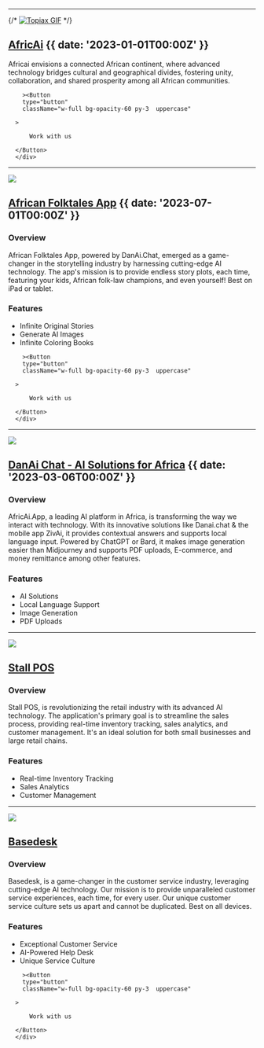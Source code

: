 


---

{/* [![Topiax GIF](@/images/topiax.gif)](https://topiax.xyz/topiax) */}

## [AfricAi]() {{ date: '2023-01-01T00:00Z' }}

Africai envisions a connected African continent, where advanced technology bridges cultural and geographical divides, fostering unity, collaboration, and shared prosperity among all African communities.

<div className="relative isolate mt-8 flex items-center justify-center pr-1">
       <div
          href="https://tidycal.com/cyprianaarons263/30-minute-meeting"
          target="_blank"
          rel="noreferrer"
          className='w-full bg-opacity-60 py-3  uppercase '
          
        ><Button
        type="button"
        className="w-full bg-opacity-60 py-3  uppercase"
        
      >
       
          Work with us 
      
      </Button>
      </div>
</div>

---

[![](@/images/africanfolktales.webp)](https://africanfolktales.app)

## [African Folktales App](https://africanfolktales.app) {{ date: '2023-07-01T00:00Z' }}

### Overview
African Folktales App, powered by DanAi.Chat, emerged as a game-changer in the storytelling industry by harnessing cutting-edge AI technology. The app's mission is to provide endless story plots, each time, featuring your kids, African folk-law champions, and even yourself! Best on iPad or tablet.

### Features
* Infinite Original Stories
* Generate AI Images
* Infinite Coloring Books

<div className="relative isolate mt-8 flex items-center justify-center pr-1">
       <div
          href="https://tidycal.com/cyprianaarons263/30-minute-meeting"
          target="_blank"
          rel="noreferrer"
          className='w-full bg-opacity-60 py-3  uppercase '
          
        ><Button
        type="button"
        className="w-full bg-opacity-60 py-3  uppercase"
        
      >
       
          Work with us 
      
      </Button>
      </div>
</div>

---

[![](@/images/danai.webp)](https://danai.chat)

## [DanAi Chat - AI Solutions for Africa](https://danai.chat) {{ date: '2023-03-06T00:00Z' }}

### Overview
AfricAi.App, a leading AI platform in Africa, is transforming the way we interact with technology. With its innovative solutions like Danai.chat & the mobile app ZivAi, it provides contextual answers and supports local language input. Powered by ChatGPT or Bard, it makes image generation easier than Midjourney and supports PDF uploads, E-commerce, and money remittance among other features.

### Features
* AI Solutions
* Local Language Support
* Image Generation
* PDF Uploads

---

[![](@/images/stallpos.png)](https://stallpos.com)

## [Stall POS](https://stallpos.com) 
### Overview
Stall POS, is revolutionizing the retail industry with its advanced AI technology. The application's primary goal is to streamline the sales process, providing real-time inventory tracking, sales analytics, and customer management. It's an ideal solution for both small businesses and large retail chains.

### Features
* Real-time Inventory Tracking
* Sales Analytics
* Customer Management

---

[![](@/images/basedesk.png)](https://basedesk.co.za)

## [Basedesk](https://basedesk.co.za) 

### Overview
Basedesk, is a game-changer in the customer service industry, leveraging cutting-edge AI technology. Our mission is to provide unparalleled customer service experiences, each time, for every user. Our unique customer service culture sets us apart and cannot be duplicated. Best on all devices.

### Features
* Exceptional Customer Service
* AI-Powered Help Desk
* Unique Service Culture



<div className="relative isolate mt-8 flex items-center justify-center pr-1">
       <div
          href="https://tidycal.com/cyprianaarons263/30-minute-meeting"
          target="_blank"
          rel="noreferrer"
          className='w-full bg-opacity-60 py-3  uppercase '
          
        ><Button
        type="button"
        className="w-full bg-opacity-60 py-3  uppercase"
        
      >
       
          Work with us 
      
      </Button>
      </div>
</div>